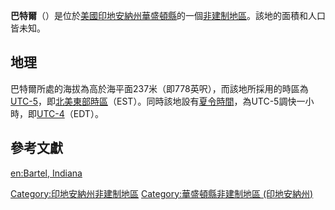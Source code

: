 {{noteTA
|G1=USState
|G2=地名
|G3=Unit
}}
{{Infobox settlement
|official_name            = 巴特爾
|native_name = Bartel
|settlement_type          = [[非建制地區|非建制地區]]
|image_skyline            = 
|imagesize                = 
|image_map                = 
|mapsize                  = 
|pushpin_map              = USA Indiana
|pushpin_label            = 巴特爾
|pushpin_label_position   = top
|pushpin_map_caption      = 巴特爾在印地安納州的位置
|subdivision_type         = [[世界政區索引|國家]]
|subdivision_type1        = [[美国州份|州份]]
|subdivision_type2        = [[印地安納州行政区划|縣]]
|subdivision_name         = [[美国|美国]]
|subdivision_name1        = [[印地安納州|印地安納州]]
|subdivision_name2        = [[華盛頓縣_(印地安納州)|華盛頓縣]]
|elevation_ft             = 778
|elevation_m              = 237
|area_total_km2           = 
|area_total_sq_mi         = 
|area_land_km2            = 
|area_land_sq_mi          = 
|area_water_km2           = 
|area_water_sq_mi         = 
|population_as_of         = 2010
|population_footnotes     = 
|population_total         = 
|population_metro         = 
|population_density_km2   = auto
|population_density_sq_mi = auto
|timezone                 = [[北美东部时区|北美东部时区]]
|utc_offset               = -5
|coordinates              = {{coord|38|33|39|N|85|53|17|W|display=inline,title}}
| coor_pinpoint           = 
| coordinates_footnotes   = 
|timezone_DST             = EDT
|utc_offset_DST           = -4
|postal_code_type         = [[美國郵區編號|郵區編號]]
|postal_code              = 47165
|area_code                = {{link-en|电话区号812|Area code 812|812}}
|blank_name = [[地名信息系统|GNIS ID]]
|blank_info = 446743<ref name="GNIS">{{cite gnis|446743|Bartel}}</ref>
}}
'''巴特爾'''（{{lang-en|Bartel}}）是位於[[美國|美國]][[印地安納州|印地安納州]][[華盛頓縣_(印地安納州)|華盛頓縣]]的一個[[非建制地區|非建制地區]]。該地的面積和人口皆未知。

== 地理 ==
巴特爾所處的海拔為高於海平面237米（即778英呎），而該地所採用的時區為[[UTC-5|UTC-5]]，即[[北美東部時區|北美東部時區]]（EST）。同時該地設有[[夏令時間|夏令時間]]，為UTC-5調快一小時，即[[UTC-4|UTC-4]]（EDT）。

== 參考文獻 ==
{{reflist}}

{{華盛頓縣 (印地安納州)}}

{{DEFAULTSORT:Bartel}}
[[Category:印地安納州非建制地區|Category:印地安納州非建制地區]]
[[Category:華盛頓縣非建制地區_(印地安納州)|Category:華盛頓縣非建制地區 (印地安納州)]]

{{Indiana-geo-stub}}

[[en:Bartel,_Indiana|en:Bartel, Indiana]]